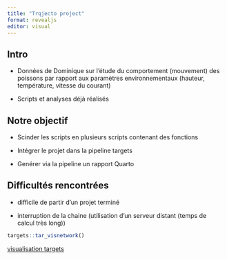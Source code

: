 ```yaml
---
title: "Trqjecto project"
format: revealjs
editor: visual
---
```


## Intro

-   Données de Dominique sur l'étude du comportement (mouvement) des poissons par rapport aux paramètres environnementaux (hauteur, température, vitesse du courant)

-   Scripts et analyses déjà réalisés

## Notre objectif

-   Scinder les scripts en plusieurs scripts contenant des fonctions

-   Intégrer le projet dans la pipeline targets

-   Genérer via la pipeline un rapport Quarto

## Difficultés rencontrées

-   difficile de partir d'un projet terminé

-   interruption de la chaine (utilisation d'un serveur distant (temps de calcul très long))

```r
targets::tar_visnetwork()
```
[visualisation targets](figures/orga_au_debut.png)
